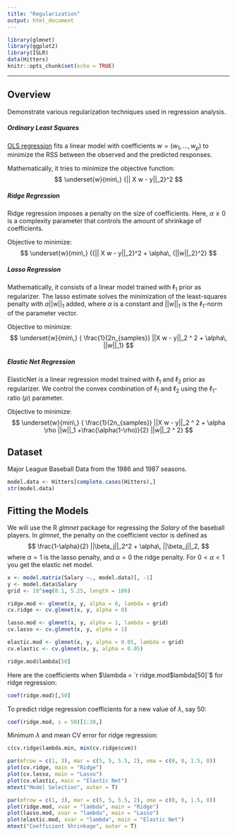 ```yaml
---
title: "Regularization"
output: html_document
---
```


```r
library(glmnet)
library(ggplot2)
library(ISLR)
data(Hitters)
knitr::opts_chunk$set(echo = TRUE)
```

********************************************************************************

## Overview

Demonstrate various regularization techniques used in regression analysis.  

##### Ordinary Least Squares
[OLS regression](/OLSRegression.html) fits a linear model with coefficients $w = (w_1, ..., w_p)$ to minimize the RSS between the observed and the predicted responses.  

Mathematically, it tries to minimize the objective function:  
$$
\underset{w}{min\,} {|| X w - y||_2}^2
$$

##### Ridge Regression
Ridge regression imposes a penalty on the size of coefficients. Here, $\alpha \geq 0$ is a complexity parameter that controls the amount of shrinkage of coefficients.  

Objective to minimize:  
$$
\underset{w}{min\,} {{|| X w - y||_2}^2 + \alpha\, {||w||_2}^2}
$$

##### Lasso Regression
Mathematically, it consists of a linear model trained with $\ell_1$ prior as regularizer. The lasso estimate solves the minimization of the least-squares penalty with $\alpha ||w||_1$ added, where $\alpha$ is a constant and $||w||_1$ is the $\ell_1$-norm of the parameter vector.  

Objective to minimize:
$$
\underset{w}{min\,} { \frac{1}{2n_{samples}} ||X w - y||_2 ^ 2 + \alpha\, ||w||_1}
$$

##### Elastic Net Regression
ElasticNet is a linear regression model trained with $\ell_1$ and $\ell_2$ prior as regularizer. We control the convex combination of $\ell_1$ and $\ell_2$ using the $\ell_1$-ratio ($\rho$) parameter.

Objective to minimize:  
$$
\underset{w}{min\,} { \frac{1}{2n_{samples}} ||X w - y||_2 ^ 2 + \alpha   \rho ||w||_1 +\frac{\alpha(1-\rho)}{2} ||w||_2 ^ 2}
$$

## Dataset

Major League Baseball Data from the 1986 and 1987 seasons.

```r
model.data <- Hitters[complete.cases(Hitters),]
str(model.data)
```

## Fitting the Models

We will use the R *glmnet* package for regressing the *Salary* of the baseball players. In *glmnet*, the penalty on the coefficient vector is defined as
$$
\frac{1-\alpha}{2} ||\beta_j||_2^2 + \alpha\, ||\beta_j||_2,
$$
where $\alpha=1$ is the lasso penalty, and $\alpha=0$ the ridge penalty. For $0 < \alpha < 1$ you get the elastic net model.

```r
x <- model.matrix(Salary ~., model.data)[, -1]
y <- model.data$Salary
grid <- 10^seq(0.1, 5.25, length = 100)

ridge.mod <- glmnet(x, y, alpha = 0, lambda = grid)
cv.ridge <- cv.glmnet(x, y, alpha = 0)

lasso.mod <- glmnet(x, y, alpha = 1, lambda = grid)
cv.lasso <- cv.glmnet(x, y, alpha = 1)

elastic.mod <- glmnet(x, y, alpha = 0.05, lambda = grid)
cv.elastic <- cv.glmnet(x, y, alpha = 0.05)
```

```r
ridge.mod$lambda[50]
```

Here are the coefficients when $\lambda = `r ridge.mod$lambda[50]`$ for ridge regression:
```r
coef(ridge.mod)[,50]
```

To predict ridge regression coefficients for a new value of $\lambda$, say 50:
```r
coef(ridge.mod, s = 50)[1:20,]
```

Minimum $\lambda$ and mean CV error for ridge regression:
```r
c(cv.ridge$lambda.min, min(cv.ridge$cvm))
```

```r
par(mfrow = c(1, 3), mar = c(5, 5, 5.5, 2), oma = c(0, 0, 1.5, 0))
plot(cv.ridge, main = "Ridge")
plot(cv.lasso, main = "Lasso")
plot(cv.elastic, main = "Elastic Net")
mtext("Model Selection", outer = T)
```

```r
par(mfrow = c(1, 3), mar = c(5, 5, 5.5, 2), oma = c(0, 0, 1.5, 0))
plot(ridge.mod, xvar = "lambda", main = "Ridge")
plot(lasso.mod, xvar = "lambda", main = "Lasso")
plot(elastic.mod, xvar = "lambda", main = "Elastic Net")
mtext("Coefficient Shrinkage", outer = T)
```



